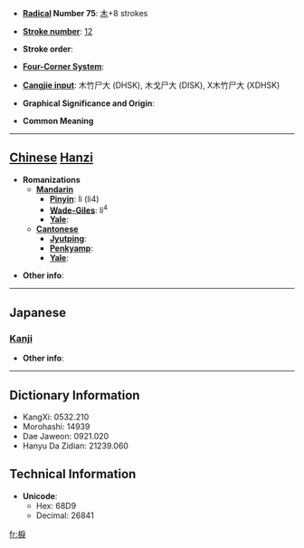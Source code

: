 * '''[[Wiktionary:Chinese radical index| Radical]] Number 75''': [[Wiktionary:Chinese radical index 木|木]]+8 strokes

* '''[[Wiktionary:Chinese total strokes index|Stroke number]]''': [[Wiktionary:Chinese total strokes index 12|12]]

* '''Stroke order''': 

* '''[[Wiktionary:Chinese four corner index|Four-Corner System]]''': 

* '''[[Wiktionary:Chinese Cangjie index|Cangjie input]]''': 木竹尸大 (DHSK), 木戈尸大 (DISK), X木竹尸大 (XDHSK)

* '''Graphical Significance and Origin''': 

* '''Common Meaning'''

----

== [[Chinese]] [[Hanzi]] ==

* '''Romanizations'''
** '''[[Mandarin]]'''
*** '''[[Pinyin]]''': lì (li4)
*** '''[[Wade-Giles]]''': li<sup>4</sup>
*** '''[[Yale]]''': 
** '''[[Cantonese]]'''
*** '''[[Jyutping]]''':
*** '''[[Penkyamp]]''': 
*** '''[[Yale]]''': 

* '''Other info''': 

----

==Japanese==
===[[Kanji]]===
{{kanji|on readings=[[れい]] (rei), [[らい]] (rai), [[れつ]] (retsu), [[れち]] (rechi)
|kun readings=[[からくり]] (karakuri), [[ねじる]] (nejiru), [[ねじき]] (nejiki)
}}

* '''Other info''':  

----

== Dictionary Information ==

* KangXi: 0532.210
* Morohashi: 14939
* Dae Jaweon: 0921.020
* Hanyu Da Zidian: 21239.060

== Technical Information ==

* '''Unicode''':
** Hex: 68D9
** Decimal: 26841

[[fr:棙]]